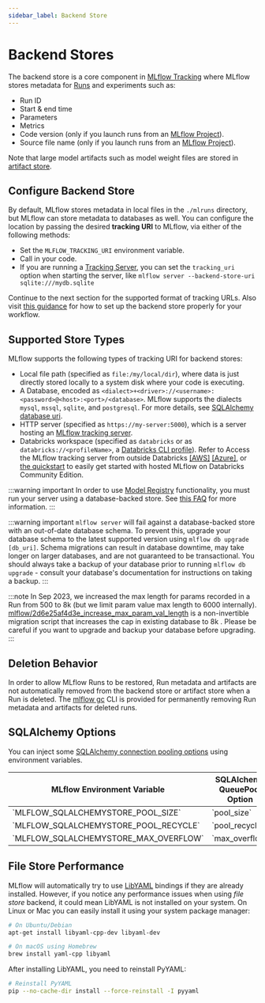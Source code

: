 ```yaml
---
sidebar_label: Backend Store
---
```



# Backend Stores

The backend store is a core component in [MLflow Tracking](/tracking) where MLflow stores metadata for
[Runs](/tracking#runs) and experiments such as:

- Run ID
- Start & end time
- Parameters
- Metrics
- Code version (only if you launch runs from an [MLflow Project](/projects)).
- Source file name (only if you launch runs from an [MLflow Project](/projects)).

Note that large model artifacts such as model weight files are stored in [artifact store](/tracking/artifacts-stores).

## Configure Backend Store

By default, MLflow stores metadata in local files in the `./mlruns` directory, but MLflow can store metadata to databases as well.
You can configure the location by passing the desired **tracking URI** to MLflow, via either of the following methods:

- Set the `MLFLOW_TRACKING_URI` environment variable.
- Call <APILink fn="mlflow.set_tracking_uri" /> in your code.
- If you are running a [Tracking Server](/tracking#tracking_server), you can set the `tracking_uri` option when starting the server, like `mlflow server --backend-store-uri sqlite:///mydb.sqlite`

Continue to the next section for the supported format of tracking URLs.
Also visit [this guidance](/tracking#tracking_setup) for how to set up the backend store properly for your workflow.

## Supported Store Types

MLflow supports the following types of tracking URI for backend stores:

- Local file path (specified as `file:/my/local/dir`), where data is just directly stored locally to a system disk where your code is executing.
- A Database, encoded as `<dialect>+<driver>://<username>:<password>@<host>:<port>/<database>`. MLflow supports the dialects `mysql`, `mssql`, `sqlite`, and `postgresql`. For more details, see [SQLAlchemy database uri](https://docs.sqlalchemy.org/en/latest/core/engines.html#database-urls).
- HTTP server (specified as `https://my-server:5000`), which is a server hosting an [MLflow tracking server](/tracking#tracking_server).
- Databricks workspace (specified as `databricks` or as `databricks://<profileName>`, a [Databricks CLI profile](https://github.com/databricks/databricks-cli#installation)).
  Refer to Access the MLflow tracking server from outside Databricks [[AWS]](http://docs.databricks.com/applications/mlflow/access-hosted-tracking-server.html)
  [[Azure]](http://docs.microsoft.com/azure/databricks/applications/mlflow/access-hosted-tracking-server), or [the quickstart](/getting-started/intro-quickstart) to
  easily get started with hosted MLflow on Databricks Community Edition.

:::warning important
In order to use [Model Registry](/model-registry) functionality, you must run your server using a database-backed store. See [this FAQ](/tracking#tracking-with-model-registry) for more information.
:::

:::warning important
`mlflow server` will fail against a database-backed store with an out-of-date database schema.
To prevent this, upgrade your database schema to the latest supported version using
`mlflow db upgrade [db_uri]`. Schema migrations can result in database downtime, may
take longer on larger databases, and are not guaranteed to be transactional. You should always
take a backup of your database prior to running `mlflow db upgrade` - consult your database's
documentation for instructions on taking a backup.
:::

:::note
In Sep 2023, we increased the max length for params recorded in a Run from 500 to 8k (but we limit param value max length to 6000 internally).
[mlflow/2d6e25af4d3e_increase_max_param_val_length](https://github.com/mlflow/mlflow/blob/master/mlflow/store/db_migrations/versions/2d6e25af4d3e_increase_max_param_val_length.py)
is a non-invertible migration script that increases the cap in existing database to 8k . Please be careful if you want to upgrade and backup your database before upgrading.
:::

## Deletion Behavior

In order to allow MLflow Runs to be restored, Run metadata and artifacts are not automatically removed
from the backend store or artifact store when a Run is deleted. The [mlflow gc](/cli) CLI is provided
for permanently removing Run metadata and artifacts for deleted runs.

## SQLAlchemy Options

You can inject some [SQLAlchemy connection pooling options](https://docs.sqlalchemy.org/en/latest/core/pooling.html) using environment variables.

<table>
  <thead>
    <tr>
      <th>MLflow Environment Variable</th>
      <th>SQLAlchemy QueuePool Option</th>
    </tr>
  </thead>
  <tbody>
    <tr>
      <td>`MLFLOW_SQLALCHEMYSTORE_POOL_SIZE`</td>
      <td>`pool_size`</td>
    </tr>
    <tr>
      <td>`MLFLOW_SQLALCHEMYSTORE_POOL_RECYCLE`</td>
      <td>`pool_recycle`</td>
    </tr>
    <tr>
      <td>`MLFLOW_SQLALCHEMYSTORE_MAX_OVERFLOW`</td>
      <td>`max_overflow`</td>
    </tr>
  </tbody>
</table>

## File Store Performance

MLflow will automatically try to use [LibYAML](https://pyyaml.org/wiki/LibYAML) bindings if they are already installed.
However, if you notice any performance issues when using _file store_ backend, it could mean LibYAML is not installed on your system.
On Linux or Mac you can easily install it using your system package manager:

```bash
# On Ubuntu/Debian
apt-get install libyaml-cpp-dev libyaml-dev

# On macOS using Homebrew
brew install yaml-cpp libyaml
```

After installing LibYAML, you need to reinstall PyYAML:

```bash
# Reinstall PyYAML
pip --no-cache-dir install --force-reinstall -I pyyaml
```
